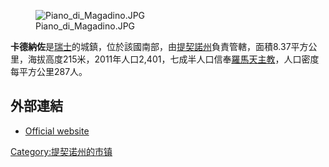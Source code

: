 {{Expand language|1=en|time=2020-07-05T12:43:22+00:00}}
{{Unreferenced|time=2020-07-05T12:43:22+00:00}}
[[Image:Piano_di_Magadino.JPG|right]]

'''卡德納佐'''是[[瑞士|瑞士]]的城鎮，位於該國南部，由[[提契諾州|提契諾州]]負責管轄，面積8.37平方公里，海拔高度215米，2011年人口2,401，七成半人口信奉[[羅馬天主教|羅馬天主教]]，人口密度每平方公里287人。

==外部連結==
* [https://web.archive.org/web/20190914114646/http://www.cadenazzo.ch/ Official website] {{it icon}}

{{Authority control}}
{{Switzerland-geo-stub}}
[[Category:提契诺州的市镇|Category:提契诺州的市镇]]